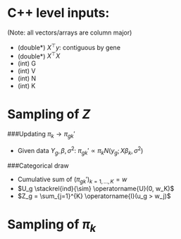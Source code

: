 # C++ level inputs:
(Note: all vectors/arrays are column major)

* (double*) $X^\top y$: contiguous by gene
* (double*) $X^\top X$
* (int) G
* (int) V
* (int) N
* (int) K

# Sampling of $Z$

###Updating $\pi_k \rightarrow \pi_{gk}'$

* Given data $Y_g, \beta, \sigma^2$: $\pi_{gk}' \propto \pi_k N(y_g; X\beta_k, \sigma^2)$

###Categorical draw

* Cumulative sum of $(\pi_{gk}')_{k=1, ..., K} = w$
* $U_g \stackrel{ind}{\sim} \operatorname{U}(0, w_K)$
* $Z_g = \sum_{j=1}^{K} \operatorname{I}(u_g > w_j)$

# Sampling of $\pi_k$